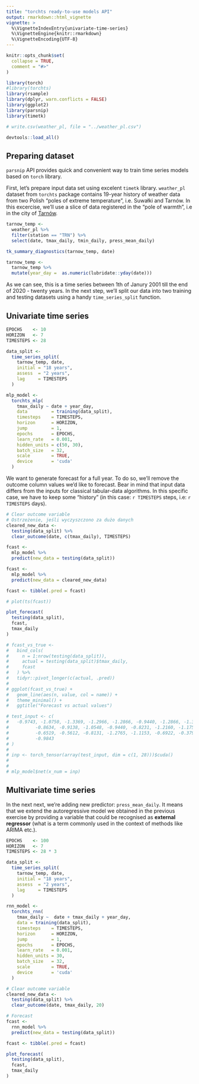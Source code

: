 ```yaml
---
title: "torchts ready-to-use models API"
output: rmarkdown::html_vignette
vignette: >
  %\VignetteIndexEntry{univariate-time-series}
  %\VignetteEngine{knitr::rmarkdown}
  %\VignetteEncoding{UTF-8}
---
```


```r
knitr::opts_chunk$set(
  collapse = TRUE,
  comment = "#>"
)
```

```r
library(torch)
#library(torchts)
library(rsample)
library(dplyr, warn.conflicts = FALSE)
library(ggplot2)
library(parsnip)
library(timetk)

# write.csv(weather_pl, file = "../weather_pl.csv")

devtools::load_all()
```

## Preparing dataset

`parsnip` API provides quick and convenient way to train time series models based on `torch` library.

First, let's prepare input data set using excelent `timetk` library. `weather_pl` dataset from `torchts` package contains 19-year history of weather data from two Polish "poles of extreme temperature", i.e. Suwałki and Tarnów. In this excercise, we'll use a slice of data registered in the "pole of warmth", i.e in the city of [Tarnów](https://en.wikipedia.org/wiki/Tarn%C3%B3w).

```r
tarnow_temp <- 
  weather_pl %>% 
  filter(station == "TRN") %>% 
  select(date, tmax_daily, tmin_daily, press_mean_daily)

tk_summary_diagnostics(tarnow_temp, date)

tarnow_temp <- 
  tarnow_temp %>% 
  mutate(year_day =  as.numeric(lubridate::yday(date)))
```

As we can see, this is a time series between 1th of Janury 2001 till the end of 2020 - twenty years.
In the next step, we'll split our data into two training and testing datasets using a handy `time_series_split` function.

## Univariate time series

```r
EPOCHS    <- 10
HORIZON   <- 7
TIMESTEPS <- 28

data_split <- 
  time_series_split(
    tarnow_temp, date, 
    initial = "18 years",
    assess  = "2 years", 
    lag     = TIMESTEPS
  )

mlp_model <-
  torchts_mlp(
    tmax_daily ~ date + year_day,
    data         = training(data_split),
    timesteps    = TIMESTEPS,
    horizon      = HORIZON,
    jump         = 1, 
    epochs       = EPOCHS,
    learn_rate   = 0.001,
    hidden_units = c(50, 30), 
    batch_size   = 32,
    scale        = TRUE,
    device       = 'cuda' 
  )

```

We want to generate forecast for a full year. To do so, we'll remove the outcome column values
we'd like to forecast. Bear in mind that input data differs from the inputs for classical tabular-data algorithms.
In this specific case, we have to keep some "history" (in this case: `r TIMESTEPS` steps, i.e: `r TIMESTEPS` days).

```r
# Clear outcome variable
# Ostrzeżenie, jeśli wyczyszczono za dużo danych
cleared_new_data <- 
  testing(data_split) %>% 
  clear_outcome(date, c(tmax_daily), TIMESTEPS)

fcast <-
  mlp_model %>%
  predict(new_data = testing(data_split))

fcast <-
  mlp_model %>%
  predict(new_data = cleared_new_data)

fcast <- tibble(.pred = fcast)

# plot(ts(fcast))

plot_forecast(
  testing(data_split),
  fcast,
  tmax_daily
)

# fcast_vs_true <- 
#   bind_cols(
#     n = 1:nrow(testing(data_split)),
#     actual = testing(data_split)$tmax_daily, 
#     fcast
#   ) %>% 
#   tidyr::pivot_longer(c(actual, .pred))
#   
# ggplot(fcast_vs_true) + 
#   geom_line(aes(n, value, col = name)) +
#   theme_minimal() + 
#   ggtitle("Forecast vs actual values")

# test_input <- c(
#   -0.9743, -1.0750, -1.3369, -1.2966, -1.2866, -0.9440, -1.2866, -1.3168,
#          -0.8634, -0.9138, -1.0548, -0.9440, -0.8231, -1.2160, -1.1757, -0.8634,
#          -0.6519, -0.5612, -0.8131, -1.2765, -1.1153, -0.6922, -0.3799, -0.5914,
#          -0.9843
# )
# 
# inp <- torch_tensor(array(test_input, dim = c(1, 28)))$cuda()
# 
# 
# mlp_model$net(x_num = inp)
```


## Multivariate time series

In the next next, we're adding new predictor: `press_mean_daily`. It means that we extend the autoregressive model we obtained in the previous exercise by providing a variable that could be recognised as **external regressor** (what is a term commonly used in the context of methods like ARIMA etc.).

```r

EPOCHS    <- 100
HORIZON   <- 7
TIMESTEPS <- 28 * 3

data_split <- 
  time_series_split(
    tarnow_temp, date, 
    initial = "18 years",
    assess  = "2 years", 
    lag     = TIMESTEPS
  )

rnn_model <-
  torchts_rnn(
    tmax_daily ~  date + tmax_daily + year_day,
    data = training(data_split),
    timesteps    = TIMESTEPS,
    horizon      = HORIZON,
    jump         = 1, 
    epochs       = EPOCHS,
    learn_rate   = 0.001,
    hidden_units = 30,
    batch_size   = 32,
    scale        = TRUE,
    device       = 'cuda' 
  )
```

```r
# Clear outcome variable
cleared_new_data <- 
  testing(data_split) %>% 
  clear_outcome(date, tmax_daily, 20)

# Forecast
fcast <-
  rnn_model %>%
  predict(new_data = testing(data_split))

fcast <- tibble(.pred = fcast)

plot_forecast(
  testing(data_split),
  fcast,
  tmax_daily
)

```


